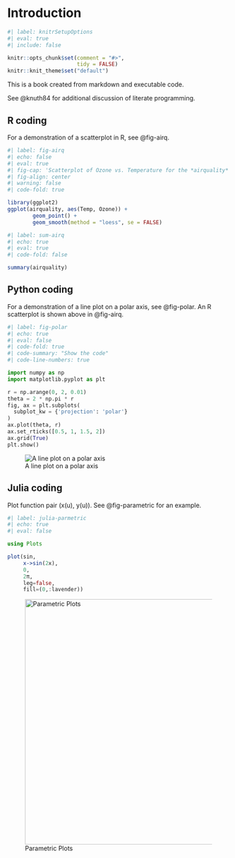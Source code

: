 <!-- \pagestyle{headings} -->

# Introduction

<!-- Set knitr options -->
```r
#| label: knitrSetupOptions
#| eval: true
#| include: false

knitr::opts_chunk$set(comment = "#>",
                      tidy = FALSE)
knitr::knit_theme$set("default")
```

This is a book created from markdown\index{markdown} and executable code.

See @knuth84 for additional discussion of literate programming.

## R coding {#sec-r-coding}

For a demonstration of a scatterplot in R, see @fig-airq.

```r
#| label: fig-airq
#| echo: false
#| eval: true
#| fig-cap: 'Scatterplot of Ozone vs. Temperature for the *airquality* data set'
#| fig-align: center
#| warning: false
#| code-fold: true

library(ggplot2)
ggplot(airquality, aes(Temp, Ozone)) +
        geom_point() +
        geom_smooth(method = "loess", se = FALSE)
```

```r
#| label: sum-airq
#| echo: true
#| eval: true
#| code-fold: false

summary(airquality)
```

## Python\index{Python} coding
For a demonstration of a line plot on a polar axis, see @fig-polar. An R scatterplot is shown above in @fig-airq.

```python
#| label: fig-polar
#| echo: true
#| eval: false
#| code-fold: true
#| code-summary: "Show the code"
#| code-line-numbers: true

import numpy as np
import matplotlib.pyplot as plt

r = np.arange(0, 2, 0.01)
theta = 2 * np.pi * r
fig, ax = plt.subplots(
  subplot_kw = {'projection': 'polar'} 
)
ax.plot(theta, r)
ax.set_rticks([0.5, 1, 1.5, 2])
ax.grid(True)
plt.show()
```

![A line plot on a polar axis](images/fig-polar-output-1.png){#fig-polar fig-align="center"}

## Julia\index{Julia} coding
Plot function pair (x(u), y(u)). See @fig-parametric for an example.

```julia
#| label: julia-parmetric
#| echo: true
#| eval: false

using Plots

plot(sin, 
     x->sin(2x), 
     0, 
     2π, 
     leg=false, 
     fill=(0,:lavender))
```

![Parametric Plots](images/fig-parametric-output-1.png){#fig-parametric fig-align="center" width="555"}
